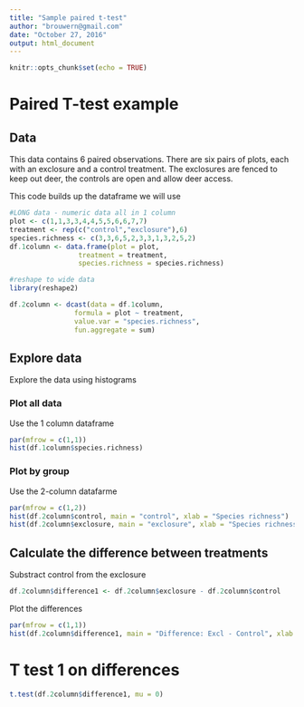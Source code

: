 ```yaml
---
title: "Sample paired t-test"
author: "brouwern@gmail.com"
date: "October 27, 2016"
output: html_document
---
```


```r
knitr::opts_chunk$set(echo = TRUE)
```

# Paired T-test example


## Data
This data contains 6 paired observations.  There are six pairs of plots, each with an exclosure and a control treatment.  The exclosures are fenced to keep out deer, the controls are open and allow deer access.

This code builds up the dataframe we will use
```r
#LONG data - numeric data all in 1 column
plot <- c(1,1,3,3,4,4,5,5,6,6,7,7)
treatment <- rep(c("control","exclosure"),6)
species.richness <- c(3,3,6,5,2,3,3,1,3,2,5,2)
df.1column <- data.frame(plot = plot,
                 treatment = treatment,
                 species.richness = species.richness)

#reshape to wide data
library(reshape2)

df.2column <- dcast(data = df.1column,
                formula = plot ~ treatment,
                value.var = "species.richness",
                fun.aggregate = sum)
```


## Explore data
Explore the data using histograms

### Plot all data
Use the 1 column dataframe
```r
par(mfrow = c(1,1))
hist(df.1column$species.richness)
```
 

### Plot by group
Use the 2-column datafarme
```r
par(mfrow = c(1,2))
hist(df.2column$control, main = "control", xlab = "Species richness")
hist(df.2column$exclosure, main = "exclosure", xlab = "Species richness")
```

## Calculate the difference between treatments

Substract control from the exclosure
```r
df.2column$difference1 <- df.2column$exclosure - df.2column$control
```


Plot the differences
```r
par(mfrow = c(1,1))
hist(df.2column$difference1, main = "Difference: Excl - Control", xlab = "Difference")
```


# T test 1 on differences
```r
t.test(df.2column$difference1, mu = 0)
```




